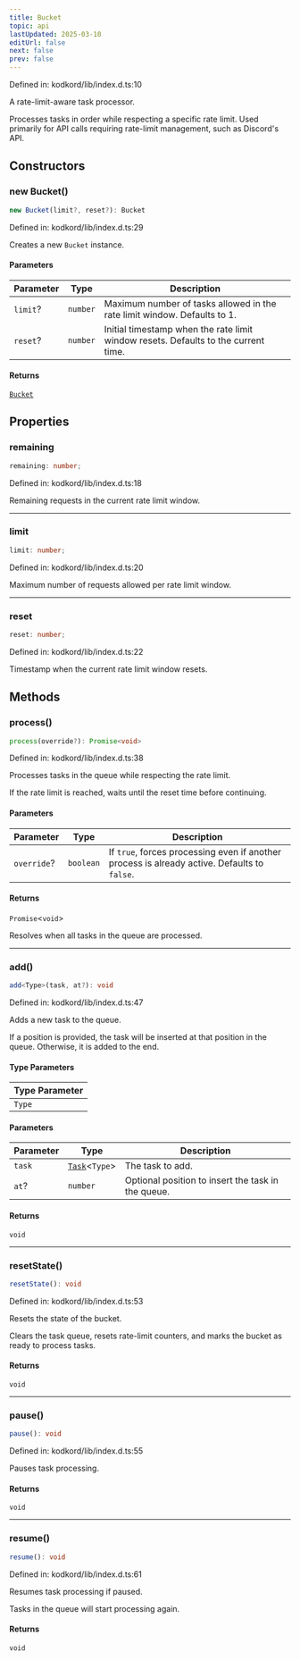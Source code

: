 ```yaml
---
title: Bucket
topic: api
lastUpdated: 2025-03-10
editUrl: false
next: false
prev: false
---
```


Defined in: kodkord/lib/index.d.ts:10

A rate-limit-aware task processor.

Processes tasks in order while respecting a specific rate limit. Used primarily for API calls requiring rate-limit management, such as Discord's API.

## Constructors

### new Bucket()

```ts
new Bucket(limit?, reset?): Bucket
```

Defined in: kodkord/lib/index.d.ts:29

Creates a new `Bucket` instance.

#### Parameters

| Parameter | Type | Description |
| ------ | ------ | ------ |
| `limit`? | `number` | Maximum number of tasks allowed in the rate limit window. Defaults to 1. |
| `reset`? | `number` | Initial timestamp when the rate limit window resets. Defaults to the current time. |

#### Returns

[`Bucket`](/api/core/stable/classes/bucket/)

## Properties

### remaining

```ts
remaining: number;
```

Defined in: kodkord/lib/index.d.ts:18

Remaining requests in the current rate limit window.

***

### limit

```ts
limit: number;
```

Defined in: kodkord/lib/index.d.ts:20

Maximum number of requests allowed per rate limit window.

***

### reset

```ts
reset: number;
```

Defined in: kodkord/lib/index.d.ts:22

Timestamp when the current rate limit window resets.

## Methods

### process()

```ts
process(override?): Promise<void>
```

Defined in: kodkord/lib/index.d.ts:38

Processes tasks in the queue while respecting the rate limit.

If the rate limit is reached, waits until the reset time before continuing.

#### Parameters

| Parameter | Type | Description |
| ------ | ------ | ------ |
| `override`? | `boolean` | If `true`, forces processing even if another process is already active. Defaults to `false`. |

#### Returns

`Promise`\<`void`\>

Resolves when all tasks in the queue are processed.

***

### add()

```ts
add<Type>(task, at?): void
```

Defined in: kodkord/lib/index.d.ts:47

Adds a new task to the queue.

If a position is provided, the task will be inserted at that position in the queue. Otherwise, it is added to the end.

#### Type Parameters

| Type Parameter |
| ------ |
| `Type` |

#### Parameters

| Parameter | Type | Description |
| ------ | ------ | ------ |
| `task` | [`Task`](/api/core/stable/type-aliases/task/)\<`Type`\> | The task to add. |
| `at`? | `number` | Optional position to insert the task in the queue. |

#### Returns

`void`

***

### resetState()

```ts
resetState(): void
```

Defined in: kodkord/lib/index.d.ts:53

Resets the state of the bucket.

Clears the task queue, resets rate-limit counters, and marks the bucket as ready to process tasks.

#### Returns

`void`

***

### pause()

```ts
pause(): void
```

Defined in: kodkord/lib/index.d.ts:55

Pauses task processing.

#### Returns

`void`

***

### resume()

```ts
resume(): void
```

Defined in: kodkord/lib/index.d.ts:61

Resumes task processing if paused.

Tasks in the queue will start processing again.

#### Returns

`void`
